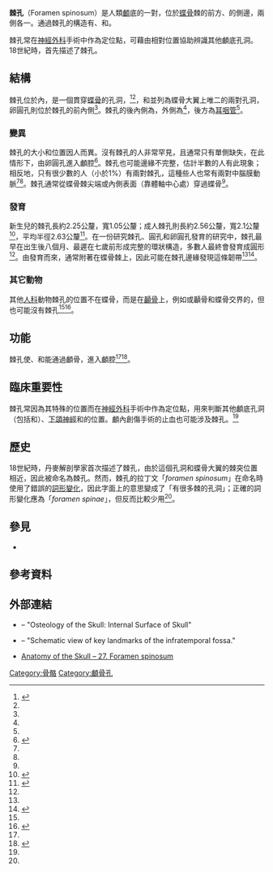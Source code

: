 {{Infobox bone
| Name        = 棘孔
| Latin       = Foramen spinosum
| Image       = Gray145.png
| Caption     = [[蝶骨|蝶骨]]內面觀，棘孔標示為左下方往上數第二個
| Image2      = Gray193.png
| Caption2    = 顱底內面觀，蝶骨標為黃色，棘孔可見於右下方
<!--
| GraySubject = 35
| GrayPage    = 150
| DorlandsPre = f_12
| DorlandsSuf = 12373713
-->
}}
'''棘孔'''（Foramen spinosum）是人類[[顱骨|顱]]底的一對{{le|顱骨孔洞|Foramina of skull|孔洞}}，位於[[蝶骨|蝶骨]]棘的前方、{{le|卵圓孔|foramen ovale (skull)}}的側邊，兩側各一。通過棘孔的構造有{{le|中腦膜動脈|middle meningeal artery}}、{{le|中腦膜靜脈|middle meningeal vein}}和{{le|下頷神經腦膜支|meningeal branch of the mandibular nerve}}。

棘孔常在[[神經外科|神經外科]]手術中作為定位點，可藉由相對位置協助辨識其他顱底孔洞。18世紀時，{{le|賈柯柏·貝尼格納斯·溫斯洛|Jakob Benignus Winslow}}首先描述了棘孔。

==結構==
棘孔位於{{Le|中顱窩|Middle cranial fossa}}內，是一個貫穿[[蝶骨|蝶骨]]的孔洞，<ref name=KRAYEN2008>{{cite journal|last=Krayenbühl|first=Niklaus|author2=Isolan, Gustavo Rassier|author3=Al-Mefty, Ossama|title=The foramen spinosum: a landmark in middle fossa surgery|journal=Neurosurgical Review|date=2 August 2008|volume=31|issue=4|pages=397–402|doi=10.1007/s10143-008-0152-6}}</ref><ref name=GRAYS2005 />{{rp|771}}，和{{le|卵圓孔|foramen ovale (skull)}}並列為蝶骨大翼上唯二的兩對孔洞，卵圓孔則位於棘孔的前內側<ref name=GRAYS2005 />{{rp|776}}。棘孔的後內側為{{Le|蝶骨棘|Spine of sphenoid bone}}，外側為{{le|下頷窩|mandibular fossa}}<ref name=GRAYS2005 />{{rp|873}}，後方為[[耳咽管|耳咽管]]<ref name=KRAYEN2008 />。

===變異===
棘孔的大小和位置因人而異。沒有棘孔的人非常罕見，且通常只有單側缺失，在此情形下，{{le|中腦膜動脈|middle meningeal artery}}由卵圓孔進入顱腔<ref name="AnatAtlas">{{cite web | title=Illustrated Encyclopedia of Human Anatomic Variation: Opus V: Skeletal Systems: Cranium – Sphenoid Bone | work=Illustrated Encyclopedia of Human Anatomic Variation | url=http://www.anatomyatlases.org/AnatomicVariants/SkeletalSystem/Text/SphenoidBone.shtml | accessdate=2006-04-10 | archive-date=2006-05-19 | archive-url=https://web.archive.org/web/20060519195154/http://www.anatomyatlases.org/AnatomicVariants/SkeletalSystem/Text/SphenoidBone.shtml | dead-url=no }}</ref>。棘孔也可能邊緣不完整，估計半數的人有此現象；相反地，只有很少數的人（小於1%）有兩對棘孔，這種些人也常有兩對中腦膜動脈<ref name=KRAYEN2008 /><ref name="AnatAtlas" />。棘孔通常從蝶骨棘尖端或內側表面（靠體軸中心處）穿過蝶骨<ref name=KRAYEN2008 />。

===發育===
新生兒的棘孔長約2.25公釐，寬1.05公釐；成人棘孔則長約2.56公釐，寬2.1公釐<ref name="AnatAnz">{{cite journal |vauthors=Lang J, Maier R, Schafhauser O | title=Postnatal enlargement of the foramina rotundum, ovale et spinosum and their topographical changes | journal=Anatomischer Anzeiger | year=1984 | pages=351–87 | volume=156 | issue=5 | pmid=6486466}}</ref>，平均半徑2.63公釐<ref name="Yanagi">{{cite journal | author=Yanagi S | title=Developmental studies on the foramen rotundum, foramen ovale and foramen spinosum of the human sphenoid bone | journal=The Hokkaido Journal of Medical Science | year=1987 | pages=485–96 | volume=62 | issue=3 | pmid=3610040}}</ref>。在一份研究棘孔、圓孔和卵圓孔發育的研究中，棘孔最早在出生後八個月、最遲在七歲前形成完整的環狀構造，多數人最終會發育成圓形<ref name="Yanagi" />。{{le|蝶顎韌帶|sphenomandibular ligament}}由{{le|咽弓|pharyngeal arch}}發育而來，通常附著在蝶骨棘上，因此可能在棘孔邊緣發現這條韌帶<ref name=KRAYEN2008 /><ref>{{cite book|last=Ort|first=Bruce Ian Bogart, Victoria|title=Elsevier's integrated anatomy and embryology|url=https://archive.org/details/elseviersintegra0000boga|year=2007|publisher=Elsevier Saunders|location=Philadelphia, Pa.|isbn=978-1-4160-3165-9|page=Elsevier’s Integrated Anatomy and Embryology}}</ref>。

===其它動物===
其他[[人科|人科]]動物棘孔的位置不在蝶骨，而是在[[顳骨|顳骨]]上，例如{{le|顳骨鱗狀部|squama temporalis}}或顳骨和蝶骨交界的{{le|蝶鱗縫|sphenosquamosal suture}}，但也可能沒有棘孔<ref name=KRAYEN2008 /><ref>{{Cite journal | last1 = Braga | first1 = J. | last2 = Crubézy | first2 = E. | last3 = Elyaqtine | first3 = M. | doi = 10.1002/(SICI)1096-8644(199812)107:4<387::AID-AJPA2>3.0.CO;2-Y | title = The posterior border of the sphenoid greater wing and its phylogenetic usefulness in human evolution | url = https://archive.org/details/sim_american-journal-of-physical-anthropology_1998-12_107_4/page/387 | journal = American Journal of Physical Anthropology | volume = 107 | issue = 4 | pages = 387–399 | year = 1998 | pmid = 9859876 | pmc = }}</ref>。

==功能==
棘孔使{{le|中腦膜動脈|middle meningeal artery}}、{{le|中腦膜靜脈|middle meningeal vein}}和{{le|下頜神經腦膜支|meningeal branch of the mandibular nerve}}能通過顱骨，進入顱腔<ref name=KRAYEN2008 /><ref name=GRAYS2005>{{cite book|last=Drake|first=Richard L.|title=Gray's anatomy for students|year=2005|publisher=Elsevier/Churchill Livingstone|location=Philadelphia|isbn=978-0-8089-2306-0|author2=Vogl, Wayne |author3=Tibbitts, Adam W.M. Mitchell  |author4=illustrations by Richard |author5= Richardson, Paul }}</ref>{{rp|763}}。

==臨床重要性==
棘孔常因為其特殊的位置而在[[神經外科|神經外科]]手術中作為定位點，用來判斷其他顱底孔洞（包括{{le|圓孔|foramen rotundum}}和{{le|卵圓孔|foramen ovale}}）、[[下頜神經|下頜神經]]和{{le|三叉神經節|trigeminal ganglion}}的位置。顱內創傷手術的止血也可能涉及棘孔。<ref name=KRAYEN2008 />

==歷史==
18世紀時，丹麥解剖學家{{le|賈克柏·溫斯洛|Jakob Benignus Winslow}}首次描述了棘孔，由於這個孔洞和蝶骨大翼的棘突位置相近，因此被命名為棘孔。然而，棘孔的拉丁文「''foramen spinosum''」在命名時使用了錯誤的[[變格|詞形變化]]，因此字面上的意思變成了「有很多棘的孔洞」；正確的詞形變化應為「''foramen spinae''」，但反而比較少用<ref name=KRAYEN2008 />。

==參見==
{{Commons}}
{{Anatomy-terms}}
* {{le|顱骨孔洞|Foramina of skull}}

==參考資料==
{{Gray's}}
{{reflist}}

==外部連結==
* {{SUNYAnatomyLabs|22|os|09|02}} – "Osteology of the Skull: Internal Surface of Skull"
* {{SUNYAnatomyFigs|27|02|03}} – "Schematic view of key landmarks of the infratemporal fossa."
* [http://zemlin.shs.uiuc.edu/Skull/slide-Pages/10.htm Anatomy of the Skull – 27. Foramen spinosum] {{Wayback|url=http://zemlin.shs.uiuc.edu/Skull/slide-Pages/10.htm |date=20160617021747 }}

{{Authority control}}

[[Category:骨骼|Category:骨骼]]
[[Category:顱骨孔|Category:顱骨孔]]